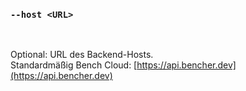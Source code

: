 ### `--host <URL>`

<br />

Optional: URL des Backend-Hosts.  
Standardmäßig Bench Cloud: [https://api.bencher.dev](https://api.bencher.dev)
